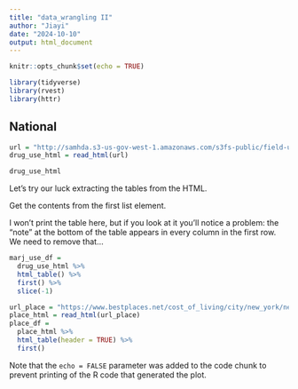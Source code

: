 ```yaml
---
title: "data_wrangling II"
author: "Jiayi"
date: "2024-10-10"
output: html_document
---
```


```r
knitr::opts_chunk$set(echo = TRUE)

library(tidyverse)
library(rvest)
library(httr)

```

## National  
```r
url = "http://samhda.s3-us-gov-west-1.amazonaws.com/s3fs-public/field-uploads/2k15StateFiles/NSDUHsaeShortTermCHG2015.htm"
drug_use_html = read_html(url)

drug_use_html
```

Let’s try our luck extracting the tables from the HTML.

Get the contents from the first list element.

I won’t print the table here, but if you look at it you’ll notice a problem: the “note” at the bottom of the table appears in every column in the first row. We need to remove that…
```r
marj_use_df = 
  drug_use_html %>% 
  html_table() %>% 
  first() %>% 
  slice(-1)
```


```r
url_place = "https://www.bestplaces.net/cost_of_living/city/new_york/new_york"
place_html = read_html(url_place)
place_df = 
  place_html %>% 
  html_table(header = TRUE) %>% 
  first()

```

Note that the `echo = FALSE` parameter was added to the code chunk to prevent printing of the R code that generated the plot.
